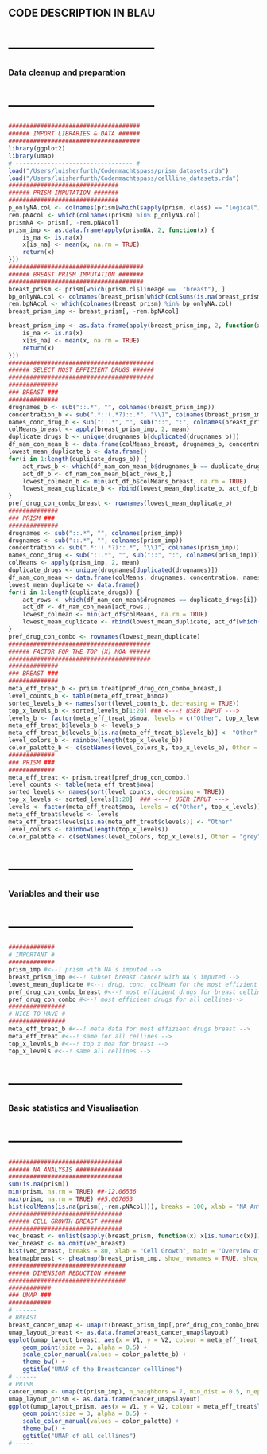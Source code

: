 #############################
## CODE DESCRIPTION IN BLAU##
#############################

# -------------------------------- #
### Data cleanup and preparation ###
# -------------------------------- #
```r
#####################################
###### IMPORT LIBRARIES & DATA ######
#####################################
library(ggplot2)
library(umap)
# --------------------------------- #
load("/Users/luisherfurth/Codenmachtspass/prism_datasets.rda")
load("/Users/luisherfurth/Codenmachtspass/cellline_datasets.rda")
###############################
###### PRISM IMPUTATION #######
###############################
p_onlyNA.col <- colnames(prism[which(sapply(prism, class) == "logical")]) 
rem.pNAcol <- which(colnames(prism) %in% p_onlyNA.col)
prismNA <- prism[, -rem.pNAcol]
prism_imp <- as.data.frame(apply(prismNA, 2, function(x) {
    is_na <- is.na(x)
    x[is_na] <- mean(x, na.rm = TRUE)
    return(x)
})) 
######################################
###### BREAST PRISM IMPUTATION #######
######################################
breast_prism <- prism[which(prism.cl$lineage ==  "breast"), ]
bp_onlyNA.col <- colnames(breast_prism[which(colSums(is.na(breast_prism)) == 22)]) 
rem.bpNAcol <- which(colnames(breast_prism) %in% bp_onlyNA.col)
breast_prism_imp <- breast_prism[, -rem.bpNAcol] 

breast_prism_imp <- as.data.frame(apply(breast_prism_imp, 2, function(x) {
    is_na <- is.na(x)
    x[is_na] <- mean(x, na.rm = TRUE)
    return(x)
}))
#########################################
###### SELECT MOST EFFIZIENT DRUGS ######
#########################################
##############
### BREAST ###
##############
drugnames_b <- sub("::.*", "", colnames(breast_prism_imp))
concentration_b <- sub(".*::(.*?)::.*", "\\1", colnames(breast_prism_imp))
names_conc_drug_b <- sub("::.*", "", sub("::", ":", colnames(breast_prism_imp)))
colMeans_breast <- apply(breast_prism_imp, 2, mean)
duplicate_drugs_b <- unique(drugnames_b[duplicated(drugnames_b)])
df_nam_con_mean_b <- data.frame(colMeans_breast, drugnames_b, concentration_b, names_conc_drug_b)
lowest_mean_duplicate_b <- data.frame()
for(i in 1:length(duplicate_drugs_b)) {
    act_rows_b <- which(df_nam_con_mean_b$drugnames_b == duplicate_drugs_b[i])
    act_df_b <- df_nam_con_mean_b[act_rows_b,]
    lowest_colmean_b <- min(act_df_b$colMeans_breast, na.rm = TRUE)
    lowest_mean_duplicate_b <- rbind(lowest_mean_duplicate_b, act_df_b[which(act_df_b$colMeans_breast == lowest_colmean_b),])
}
pref_drug_con_combo_breast <- rownames(lowest_mean_duplicate_b)
##############
### PRISM ###
##############
drugnames <- sub("::.*", "", colnames(prism_imp))
drugnames <- sub("::.*", "", colnames(prism_imp))
concentration <- sub(".*::(.*?)::.*", "\\1", colnames(prism_imp))
names_conc_drug <- sub("::.*", "", sub("::", ":", colnames(prism_imp)))
colMeans <- apply(prism_imp, 2, mean)
duplicate_drugs <- unique(drugnames[duplicated(drugnames)])
df_nam_con_mean <- data.frame(colMeans, drugnames, concentration, names_conc_drug)
lowest_mean_duplicate <- data.frame()
for(i in 1:length(duplicate_drugs)) {
    act_rows <- which(df_nam_con_mean$drugnames == duplicate_drugs[i])
    act_df <- df_nam_con_mean[act_rows,]
    lowest_colmean <- min(act_df$colMeans, na.rm = TRUE)
    lowest_mean_duplicate <- rbind(lowest_mean_duplicate, act_df[which(act_df$colMeans == lowest_colmean),])
}
pref_drug_con_combo <- rownames(lowest_mean_duplicate)
########################################
###### FACTOR FOR THE TOP (X) MOA ######
########################################
##############
### BREAST ###
##############
meta_eff_treat_b <- prism.treat[pref_drug_con_combo_breast,]
level_counts_b <- table(meta_eff_treat_b$moa)
sorted_levels_b <- names(sort(level_counts_b, decreasing = TRUE))
top_x_levels_b <- sorted_levels_b[1:20] ### <---! USER INPUT --->
levels_b <- factor(meta_eff_treat_b$moa, levels = c("Other", top_x_levels_b))
meta_eff_treat_b$levels_b <- levels_b
meta_eff_treat_b$levels_b[is.na(meta_eff_treat_b$levels_b)] <- "Other"
level_colors_b <- rainbow(length(top_x_levels_b))
color_palette_b <- c(setNames(level_colors_b, top_x_levels_b), Other = "grey")
#############
### PRISM ###
#############
meta_eff_treat <- prism.treat[pref_drug_con_combo,]
level_counts <- table(meta_eff_treat$moa)
sorted_levels <- names(sort(level_counts, decreasing = TRUE))
top_x_levels <- sorted_levels[1:20]  ### <---! USER INPUT --->
levels <- factor(meta_eff_treat$moa, levels = c("Other", top_x_levels))
meta_eff_treat$levels <- levels
meta_eff_treat$levels[is.na(meta_eff_treat$clevels)] <- "Other"
level_colors <- rainbow(length(top_x_levels))
color_palette <- c(setNames(level_colors, top_x_levels), Other = "grey")
```

# --------------------------- #
### Variables and their use ###
# --------------------------- #
```r
#############
# IMPORTANT #
#############
prism_imp #<--! prism with NA´s imputed -->
breast_prism_imp #<--! subset breast cancer with NA´s imputed -->
lowest_mean_duplicate #<--! drug, conc, colMean for the most effizient drugs -->
pref_drug_con_combo_breast #<--! most efficient drugs for breast cellines-->
pref_drug_con_combo #<--! most efficient drugs for all cellines-->
################
# NICE TO HAVE #
################
meta_eff_treat_b #<--! meta data for most effizient drugs breast -->
meta_eff_treat #<--! same for all cellines -->
top_x_levels_b #<--! top x moa for breast -->
top_x_levels #<--! same all cellines -->
```

# -------------------------------------- #
### Basic statistics and Visualisation ###
# -------------------------------------- #
```r
################################
###### NA ANALYSIS #############
################################
sum(is.na(prism))
min(prism, na.rm = TRUE) ##-12.06536
max(prism, na.rm = TRUE) ##5.007653
hist(colMeans(is.na(prism[,-rem.pNAcol])), breaks = 100, xlab = "NA Anteil", main = "Histogramm der NA Anteile")
################################
###### CELL GROWTH BREAST ######
################################
vec_breast <- unlist(sapply(breast_prism, function(x) x[is.numeric(x)]))
vec_breast <- na.omit(vec_breast)
hist(vec_breast, breaks = 80, xlab = "Cell Growth", main = "Overview of the Cell Growth", xlim = c(-8, 2));abline(v = mean(vec_breast, na.rm = TRUE), col = "red", lwd = 2, lty = 3);abline(v = median(vec_breast, na.rm = TRUE), col = "blue", lwd = 2, lty= 3);legend("topleft", legend = c("mean", "median"), col = c("red", "blue"), lwd = 2, lty = 3)
heatmapbreast <- pheatmap(breast_prism_imp, show_rownames = TRUE, show_colnames = FALSE)
#################################
###### DIMENSION REDUCTION ######
#################################
############
### UMAP ###
############
# ------
# BREAST
breast_cancer_umap <- umap(t(breast_prism_imp[,pref_drug_con_combo_breast]), n_neighbors = 7, min_dist = 0.5, n_epochs = 200, n_components = 2) 
umap_layout_breast <- as.data.frame(breast_cancer_umap$layout)
ggplot(umap_layout_breast, aes(x = V1, y = V2, colour = meta_eff_treat_b$levels_b)) +
    geom_point(size = 3, alpha = 0.5) +
    scale_color_manual(values = color_palette_b) +
    theme_bw() +
    ggtitle("UMAP of the Breastcancer celllines")
# ------
# PRISM
cancer_umap <- umap(t(prism_imp), n_neighbors = 7, min_dist = 0.5, n_epochs = 200, n_components = 2) 
umap_layout_prism <- as.data.frame(cancer_umap$layout)
ggplot(umap_layout_prism, aes(x = V1, y = V2, colour = meta_eff_treat$levels)) +
    geom_point(size = 3, alpha = 0.5) +
    scale_color_manual(values = color_palette) +
    theme_bw() +
    ggtitle("UMAP of all celllines")
# -----

```